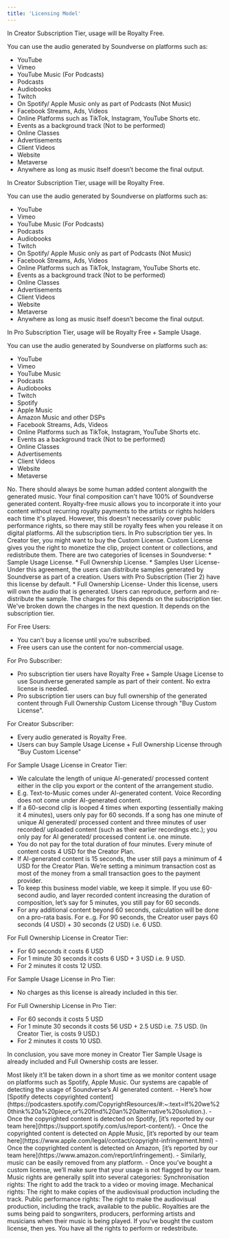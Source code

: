 ```yaml
---
title: 'Licensing Model'
---
```


<Accordion title="I'm on Free Trial, where can I use Soundverse Generated Music?">
In Creator Subscription Tier, usage will be Royalty Free.

You can use the audio generated by Soundverse on platforms such as:
* YouTube
* Vimeo
* YouTube Music (For Podcasts)
* Podcasts
* Audiobooks
* Twitch
* On Spotify/ Apple Music only as part of Podcasts (Not Music)
* Facebook Streams, Ads, Videos
* Online Platforms such as TikTok, Instagram, YouTube Shorts etc.
* Events as a background track (Not to be performed)
* Online Classes
* Advertisements
* Client Videos
* Website
* Metaverse
* Anywhere as long as music itself doesn’t become the final output. 
</Accordion>
<Accordion title="I'm on Creator Subscription (Tier 1), where can I use Soundverse Generated Music without buying any other License?">
In Creator Subscription Tier, usage will be Royalty Free.

You can use the audio generated by Soundverse on platforms such as:
* YouTube
* Vimeo
* YouTube Music (For Podcasts)
* Podcasts
* Audiobooks
* Twitch
* On Spotify/ Apple Music only as part of Podcasts (Not Music)
* Facebook Streams, Ads, Videos
* Online Platforms such as TikTok, Instagram, YouTube Shorts etc.
* Events as a background track (Not to be performed)
* Online Classes
* Advertisements
* Client Videos
* Website
* Metaverse
* Anywhere as long as music itself doesn’t become the final output. 
</Accordion>
<Accordion title="I'm on Pro Subscription (Tier 2), where can I use Soundverse Generated Music without buying any other License?">
In Pro Subscription Tier, usage will be Royalty Free + Sample Usage.

You can use the audio generated by Soundverse on platforms such as:
* YouTube
* Vimeo
* YouTube Music
* Podcasts
* Audiobooks
* Twitch
* Spotify
* Apple Music
* Amazon Music and other DSPs
* Facebook Streams, Ads, Videos
* Online Platforms such as TikTok, Instagram, YouTube Shorts etc.
* Events as a background track (Not to be performed)
* Online Classes
* Advertisements
* Client Videos
* Website
* Metaverse
</Accordion>
<Accordion title="Can I simply upload Soundverse generated content on Spotify and monetise it?">
No. There should always be some human added content alongwith the generated music. Your final composition can't have 100% of Soundverse generated content.
</Accordion>
<Accordion title="What is Royalty Free?">
Royalty-free music allows you to incorporate it into your content without recurring royalty payments to the artists or rights holders each time it's played. However, this doesn't necessarily cover public performance rights, so there may still be royalty fees when you release it on digital platforms.
</Accordion>
<Accordion title="I want to Upload music to YouTube, which Subscription Tier supports it?">
All the subscription tiers.
</Accordion>
<Accordion title="I want to use Soundverse's generated music in my composition as a sample, can I do it?">
In Pro subscription tier yes. 
In Creator tier, you might want to buy the Custom License.
</Accordion>
<Accordion title="What is Custom License?">
Custom License gives you the right to monetize the clip, project content or collections, and redistribute them.
There are two categories of licenses in Soundverse:
* Sample Usage License.
* Full Ownership License.
</Accordion>
<Accordion title="What is Sample Usage - Custom License?">
* Samples User License- Under this agreement, the users can distribute samples generated by Soundverse as part of a creation. Users with Pro Subscription (Tier 2) have this license by default.
</Accordion>
<Accordion title="What is Full Ownership - Custom License?">
* Full Ownership License- Under this license,  users will own the audio that is generated. Users can reproduce, perform and re-distribute the sample. The charges for this depends on the subscription tier. We've broken down the charges in the next question.
</Accordion>
<Accordion title="Can you help me understand when do I need a Custom License?">
It depends on the subscription tier.

For Free Users:
- You can't buy a license until you're subscribed. 
- Free users can use the content for non-commercial usage.

For Pro Subscriber:
- Pro subscription tier users have Royalty Free + Sample Usage License to use Soundverse generated sample as part of their content. No extra license is needed.
- Pro subscription tier users can buy full ownership of the generated content through Full Ownership Custom License through "Buy Custom License".

For Creator Subscriber:
- Every audio generated is Royalty Free. 
- Users can buy Sample Usage License + Full Ownership License through "Buy Custom License"

</Accordion>
<Accordion title="How is the Custom License cost calculated?">

For Sample Usage License in Creator Tier:
- We calculate the length of unique AI-generated/ processed content either in the clip you export or the content of the arrangement studio. 
- E.g. Text-to-Music comes under AI-generated content. Voice Recording does not come under AI-generated content. 
- If a 60-second clip is looped 4 times when exporting (essentially making it 4 minutes), users only pay for 60 seconds. If a song has one minute of unique AI generated/ processed content and three minutes of user recorded/ uploaded content (such as their earlier recordings etc.); you only pay for AI generated/ processed content i.e. one minute. 
- You do not pay for the total duration of four minutes. Every minute of content costs 4 USD for the Creator Plan. 
- If AI-generated content is 15 seconds, the user still pays a minimum of 4 USD for the Creator Plan. We’re setting a minimum transaction cost as most of the money from a small transaction goes to the payment provider. 
- To keep this business model viable, we keep it simple. If you use 60-second audio, and layer recorded content increasing the duration of composition, let’s say for 5 minutes, you still pay for 60 seconds. 
- For any additional content beyond 60 seconds, calculation will be done on a pro-rata basis. For e..g. For 90 seconds, the Creator user pays 60 seconds (4 USD) + 30 seconds (2 USD) i.e. 6 USD.

For Full Ownership License in Creator Tier:
- For 60 seconds it costs 6 USD
- For 1 minute 30 seconds it costs 6 USD + 3 USD i.e. 9 USD.
- For 2 minutes it costs 12 USD. 

For Sample Usage License in Pro Tier:
- No charges as this license  is already included in this tier.

For Full Ownership License in Pro Tier:
- For 60 seconds it costs 5 USD
- For 1 minute 30 seconds it costs 56 USD + 2.5 USD i.e. 7.5 USD. (In Creator Tier, is costs 9 USD.)
- For 2 minutes it costs 10 USD.

In conclusion, you save more money in Creator Tier Sample Usage is already included and Full Ownership costs are lesser.

</Accordion>
<Accordion title="What if I don’t buy Custom License and use the music commercially?">
Most likely it’ll be taken down in a short time as we monitor content usage on platforms such as Spotify, Apple Music. Our systems are capable of detecting the usage of Soundverse’s AI generated content. 
</Accordion>
<Accordion title="How does the removal of copyrighted content work?">
- Here’s how [Spotify detects copyrighted content](https://podcasters.spotify.com/CopyrightResources/#:~:text=If%20we%20think%20a%20piece,or%20find%20an%20alternative%20solution.).
- Once the copyrighted content is detected on Spotify, [it’s reported by our team here](https://support.spotify.com/us/report-content/).
- Once the copyrighted content is detected on Apple Music, [it’s reported by our team here](https://www.apple.com/legal/contact/copyright-infringement.html)
- Once the copyrighted content is detected on Amazon, [it’s reported by our team here](https://www.amazon.com/report/infringement).
- Similarly, music can be easily removed from any platform. 
- Once you’ve bought a custom license, we’ll make sure that your usage is not flagged by our team.
</Accordion>
<Accordion title="What do the different music rights mean?">
Music rights are generally split into several categories:
Synchronisation rights: The right to add the track to a video or moving image.
Mechanical rights: The right to make copies of the audiovisual production including the track.
Public performance rights: The right to make the audiovisual production, including the track, available to the public. 
</Accordion>
<Accordion title="What are royalties?">
Royalties are the sums being paid to songwriters, producers, performing artists and musicians when their music is being played.
</Accordion>
<Accordion title="Can I perform Soundverse’s Text-to-Music output Live?">
If you’ve bought the custom license, then yes. You have all the rights to perform or redestribute.
</Accordion>






